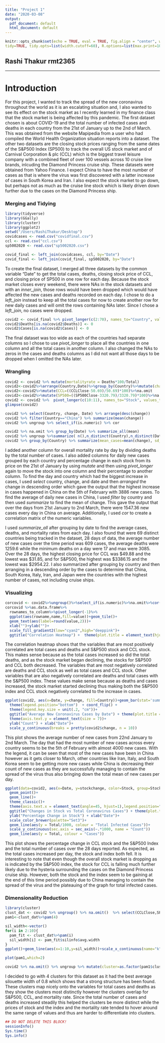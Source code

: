 ```yaml
---
title: "Project 1"
date: "2020-03-08"
output:
  pdf_document: default
  html_document: default
---
```


```r
knitr::opts_chunk$set(echo = TRUE, eval = TRUE, fig.align = "center", warning = F, message = F,
tidy=TRUE, tidy.opts=list(width.cutoff=60), R.options=list(max.print=100))
```

## Rashi Thakur rmt2365

---

# Introduction

For this project, I wanted to track the spread of the new coronavirus throughout the world as it is an escalating situation and, I also wanted to see its effect on the stock market as I recently learned in my finance class that the stock market is being affected by this pandemic. The first dataset chosen is about COVID-19 and the total number of infected cases and deaths in each country from the 21st of January up to the 2nd of March. This was obtained from the website Mapipedia from a user who had compiled the World Health Organization situation reports into a dataset. The other two datasets are the closing stock prices ranging from the same dates of the S&P500 Index (SP500) to track the overall US stock market and of Carnival Corporation & plc (CCL) which is the biggest travel leisure company with a combined fleet of over 100 vessels across 10 cruise line brands, inlcuding the Diamond Princess cruise ship. These datasets were obtained from Yahoo Finance. I expect China to have the most number of cases as that is where the virus was first discovered with a latter increase of cases in South Korea and Iran. I also expect the stock market to go down, but perhaps not as much as the cruise line stock which is likely driven down further due to the cases on the Diamond Princess ship.


### Merging and Tidying

```R
library(tidyverse)
library(GGally)
library(cluster)
library(ggplot2)
setwd("/Users/RashiThakur/Desktop")
covidcases <- read.csv("covidfinal.csv")
ccl <- read.csv("ccl.csv")
sp5002020 <- read.csv("sp5002020.csv")

covid_final <- left_join(covidcases, ccl, by="Date")
covid_final <- left_join(covid_final, sp5002020, by="Date")

```

To create the final dataset, I merged all three datasets by the common variable "Date" to get the total cases, deaths, closing stock price of CCL, and closing price of SP500 in one row for each day. Because the stock market closes every weekend, there were NAs in the stock datasets and with an *inner_join*, those rows would have been dropped which would have affected the new cases and deaths recorded on each day. I chose to do a *left_join* instead to keep all the total cases for now to create another row for new daily cases and will omit the rows containing NAs later. Since I chose a *left_join*, no cases were dropped.



```R
covid2 <- covid_final %>% pivot_longer(c(2:70), names_to="Country", values_to="Cases")
covid2$Deaths[is.na(covid2$Deaths)] <- 0
covid2$Cases[is.na(covid2$Cases)] <- 0
```

The final dataset was too wide as each of the countries had separate columns so I chose to use *pivot_longer* to place all the countries in one column and all the total cases in another column. I also changed the NAs to zeros in the cases and deaths columns as I did not want all those days to be dropped when I omitted the NAs later.


### Wrangling 

```R
covid2 <- covid2 %>% mutate(mortalityrate = Deaths*100/Total)
covid2<-covid2%>%arrange(Country,Date)%>%group_by(Country)%>%mutate(change=Cases-lag(Cases))
covid2<-covid2%>%mutate(CCL=((CCLClose-50.69)/50.69)*100)%>%na.omit
covid2<-covid2%>%mutate(SP500=((SP500Close-3320.79)/3320.79)*100)%>%na.omit
covid2 <- covid2 %>%  pivot_longer(c(10:11), names_to="Stock", values_to="stockchange")
glimpse(covid2)

covid2 %>% select(Country, change, Date) %>% arrange(desc(change))
covid2 %>% filter(Country=="China") %>% summarize(mean(change))
covid2 %>% ungroup %>% select_if(is.numeric) %>% cor

covid2 %>% na.omit %>% group_by(Date) %>% summarize_all(mean) 
covid2 %>% ungroup %>%summarize( n(),n_distinct(Country),n_distinct(Date), mean(Cases), mean(Deaths), min(Deaths),max(Deaths), var(Deaths), max(CCLClose), min(CCLClose), max(SP500Close), min(SP500Close))
covid2 %>% group_by(Country) %>% summarize(mean_cases=mean(change), sd_cases=sd(change), var(change), min_cases=min(Cases), max_cases=max(Cases)) %>% arrange(desc(max_cases))
```

I added another column for overall mortality rate by day by dividing deaths by the total number of cases. I also added columns for daily new cases grouped by each country and percentage change in each stock from its price on the 21st of January by using *mutate* and then using *pivot_longer* again to move the stock into one column and their percentage to another column. To find the day and country which had the biggest increase in cases, I used *select* country, change, and date and then *arranged* the change in descending order which gave the output that the highest increase in cases happened in China on the 5th of February with 3886 new cases. To find the average of daily new cases in China, I used *filter* by country and then used *summarize* to find the mean of change. This gave the output that over the days from 21st January to 2nd March, there were 1547.36 new cases every day in China on average. Additionally, I used *cor* to create a correlation matrix of the numeric variables.

I used *summarize_all* after grouping by date to find the average cases, deaths, and mortality rates from each day. I also found that were 69 distinct countries being tracked in the dataset, 28 days of data, the average number of new cases over the time period was 609 cases, the average deaths were 1259.6 while the minimum deaths on a day were 17 and max were 3085. Over the 28 days, the highest closing price for CCL was $49.88 and the lowest was $31.85, and for S&P500, the highest was $3386.15 and the lowest was $2954.22. I also summarized after grouping by country and then arranging in a descending order by the cases to determine that China, South Korea, Italy, Iran, and Japan were the countries with the highest number of cases, not including cruise ships. 


### Visualizing 

```R
corcovid <- covid2%>%ungroup()%>%select_if(is.numeric)%>%na.omit%>%cor()
corcovid %>%as.data.frame%>%
  rownames_to_column%>%pivot_longer(-1)%>%
  ggplot(aes(rowname,name,fill=value))+geom_tile()+
  geom_text(aes(label=round(value,2)))+
  xlab("")+ylab("")+
  scale_fill_gradient2(low="cyan2",high="deeppink")+
  ggtitle("Correlation Heatmap") +  theme(plot.title = element_text(hjust = 0.5))


```

The correlation heatmap shows that the variables that are most positively correlated are total cases and deaths and S&P500 stock and CCL stock. This makes sense because as the total cases increased so did the total deaths, and as the stock market began declining, the stocks for S&P500 and CCL both decreased. The variables that are most negatively correlated are deaths and CCL stock as well as total cases and CCL stock. Other variables that are also negatively correlated are deaths and total cases with the S&P500 index. These values make sense because as deaths and cases increased, the stock market started declining thus making both the S&P500 index and CCL stock negatively correlated to the increase in cases. 



```R
ggplot(covid2, aes(x=Date, y=change, fill=Country))+geom_bar(stat='summary',fun.y="mean") + 
  theme(legend.position="bottom")  + coord_flip() +
  theme(legend.key.size = unit(.2, "cm"))+
  ggtitle("Average New Coronavirus Cases by Date") + theme(plot.title = element_text(hjust = 0.5))+
  theme(axis.text.y = element_text(size = 7))+
  ylab("Count") + xlab("Date")+
  scale_y_continuous(breaks = pretty(covid2$change, n = 10))

```

This plot shows the average number of new cases from 22nd January to 2nd March. The day that had the most number of new cases across every country seems to be the 5th of February with almost 4000 new cases. With the legend, it can be seen that most of the new cases have been in China however as it gets closer to March, other countries like Iran, Italy, and South Korea seem to be getting more new cases while China is decreasing their count of new cases as they are successfully managing to contain the spread of the virus thus also bringing down the total mean of new cases per day.



```R
ggplot(data=covid2, aes(x=Date, y=stockchange, color=Stock, group=Stock)) +
  geom_point()+ 
  geom_line()+
  theme_classic()+
  theme(axis.text.x = element_text(angle=45, hjust=1),legend.position="bottom")+
  ggtitle("Changes in Stock vs Total Coronavirus Cases") + theme(plot.title = element_text(hjust = 0.5))+
  ylab("Percentage Change in Stock") + xlab("Date")+
  scale_color_brewer(palette="Set3")+
  geom_line(aes(y = Total/1000, colour = "Total Infected Cases"))+
  scale_y_continuous(sec.axis = sec_axis(~.*1000, name = "Count"))
  geom_line(aes(y = Total, colour = "Cases")) 

```

This plot shows the percentage change in CCL stock and the S&P500 Index and the total number of cases over the 28 days reported. As expected, as the total cases increased per day, the stock and index both fell. It is interesting to note that even though the overall stock market is dropping as is indicated  by the S&P500 index, the stock for CCL is falling much further likely due to the hysteria surrounding the cases on the Diamond Princess cruise ship. However, both the stock and the index seem to be gaining at the end of this time period possibly due to China managing to contain the spread of the virus and the plateauing of the graph for total infected cases. 


### Dimensionality Reduction 


```R
library(cluster)
clust_dat <- covid2 %>% ungroup() %>% na.omit()  %>% select(CCLClose,SP500Close, Total, Deaths, mortalityrate)
pam1<-clust_dat%>%pam(4)

sil_width<-vector()
for(i in 2:10){
  pam_fit <- clust_dat%>%pam(i)
  sil_width[i] <- pam_fit$silinfo$avg.width
}
ggplot()+geom_line(aes(x=1:10,y=sil_width))+scale_x_continuous(name="k",breaks=1:10)

plot(pam1,which=2)

covid2 %>% na.omit() %>% ungroup %>% mutate(cluster=as.factor(pam1$clustering)) %>% ggpairs(columns = c(2,3,4,5,8), aes(color=cluster))

```

I decided to go with 4 clusters for this dataset as it had the best average silouette width of 0.8 which shows that a strong structure has been found. These clusters map nicely onto the variables for total cases and deaths as they show the clusters most distinctly however the clusters overlap for S&P500, CCL, and mortality rate. Since the total number of cases and deaths increased steadily this helped the clusters be more distinct while the prices of stock and the index and the mortality rate tended to hover around the same range of values and thus are harder to differentiate into clusters.  




```R
## DO NOT DELETE THIS BLOCK!
sessionInfo()
Sys.time()
Sys.info()
```
